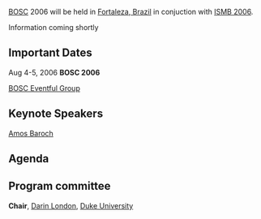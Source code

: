 [[BOSC]] 2006 will be held in [[wp:Fortaleza, Brazil|Fortaleza, Brazil]] in conjuction with [http://ismb2006.cbi.cnptia.embrapa.br/ ISMB 2006].

Information coming shortly

==Important Dates==

Aug 4-5, 2006 '''BOSC 2006'''

[http://eventful.com/groups/G0-001-000014747-0 BOSC Eventful Group]

==Keynote Speakers==
[http://ca.expasy.org/people/amos.html Amos Baroch]

==Agenda==

==Program committee==
'''Chair''', [mailto:darin.london@duke.edu Darin London], [http://www.duke.edu Duke University]